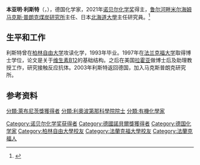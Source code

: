 {{Infobox scientist
| name = 本亚明·利斯特{{nobel icon}}<br>Benjamin List
| image = Empfang für Benjamin List im Rathaus Köln-7597-crop.jpg
| image_size = 250px
| caption = 
| birth_date = {{birth date and age|1968|1|11}}
| birth_place = {{西德}}[[法蘭克福|法蘭克福]]
| death_date =  
| death_place = 
| residence =  
| nationality = {{GER}}
| field = [[有機化學|有機化學]]
| known_for = 
| work_institution = [[科隆大學|科隆大學]]<br/>[[斯克里普斯研究所|斯克里普斯研究所]]<br/>[[北海道大學|北海道大學]]
| alma_mater = [[柏林自由大学|柏林自由大学]]<br>[[法蘭克福大學|法蘭克福大學]]
| thesis_title      = 
| thesis_url        = 
| thesis_year       = 
| academic_advisors = 
| doctoral_advisor = 
| doctoral_students = 
| notable_students  = 
| prizes = [[诺贝尔化学奖|诺贝尔化学奖]]（2021年）
| religion =      
| parents =
| spouse = 
| children = 
| footnotes =    
| URL = 
}}

'''本亚明·利斯特'''（{{lang-de|'''Benjamin List'''}}，{{bd|1968年|1月11日}}），德国化学家，2021年[[诺贝尔化学奖|诺贝尔化学奖]]得主，[[鲁尔河畔米尔海姆|鲁尔河畔米尔海姆]][[马克斯·普朗克煤炭研究所|马克斯·普朗克煤炭研究所]]主任、日本[[北海道大學|北海道大學]]主任研究員。<ref>{{Cite web |url=http://www.mpi-muelheim.mpg.de/kofo/mpikofo_home.html |title=Homepage der Arbeitsgruppe von Benjamin List am MPI für Kohlenforschung |accessdate=2012-01-03 |archive-date=2011-01-05 |archive-url=https://web.archive.org/web/20110105095400/http://www.mpi-muelheim.mpg.de/kofo/mpikofo_home.html |dead-url=yes }}</ref>

== 生平和工作==
利斯特曾在[[柏林自由大学|柏林自由大学]]攻读化学，1993年毕业。1997年在[[法兰克福大学|法兰克福大学]]取得博士学位，论文是关于[[维生素B12|维生素B12]]的基础结构。之后在美国[[拉霍亚|拉霍亚]]做博士后及助理教授工作，研究接触反应抗体。2003年利斯特返回德国，加入马克斯普朗克研究所。

==参考资料==
{{reflist}}

{{2021年诺贝尔奖获得者}}
{{诺贝尔化学奖获得者}}
{{DEFAULTSORT:List, Benjamin}}
[[Category:诺贝尔化学奖获得者|Category:诺贝尔化学奖获得者]]
[[Category:德國諾貝爾獎獲得者|Category:德國諾貝爾獎獲得者]]
[[分類:萊布尼茨獎獲得者|分類:萊布尼茨獎獲得者]]
[[分類:利奧波第那科學院院士|分類:利奧波第那科學院院士]]
[[Category:德国化学家|Category:德国化学家]]
[[分類:有機化學家|分類:有機化學家]]
[[Category:柏林自由大學校友|Category:柏林自由大學校友]]
[[Category:法蘭克福大學校友|Category:法蘭克福大學校友]]
[[Category:法蘭克福人|Category:法蘭克福人]]